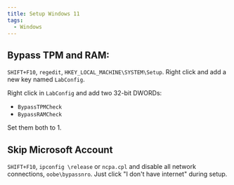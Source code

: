 ```yaml
---
title: Setup Windows 11
tags:
  - Windows
---
```


## Bypass TPM and RAM:

`SHIFT+F10`, `regedit`, `HKEY_LOCAL_MACHINE\SYSTEM\Setup`.
Right click and add a new key named `LabConfig`.

Right click in `LabConfig` and add two 32-bit DWORDs:

- `BypassTPMCheck`
- `BypassRAMCheck`

Set them both to 1.

## Skip Microsoft Account

`SHIFT+F10`, `ipconfig \release` or `ncpa.cpl` and disable all network
connections, `oobe\bypassnro`. 
Just click "I don't have internet" during setup.

